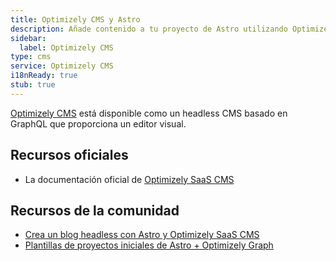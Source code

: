 ```yaml
---
title: Optimizely CMS y Astro
description: Añade contenido a tu proyecto de Astro utilizando Optimizely CMS
sidebar:
  label: Optimizely CMS
type: cms
service: Optimizely CMS
i18nReady: true
stub: true
---
```


[Optimizely CMS](https://www.optimizely.com/products/content-management/) está disponible como un headless CMS basado en GraphQL que proporciona un editor visual.

## Recursos oficiales

- La documentación oficial de [Optimizely SaaS CMS](https://docs.developers.optimizely.com/content-management-system/v1.0.0-CMS-SaaS/docs/overview-saas)

## Recursos de la comunidad

- [Crea un blog headless con Astro y Optimizely SaaS CMS](https://world.optimizely.com/blogs/jacob-pretorius/dates/2024/5/build-a-headless-blog-with-astro-and-optimizely-saas-cms/)
- [Plantillas de proyectos iniciales de Astro + Optimizely Graph](https://github.com/jacobpretorius/Opti.SaaS.Astro.Demo/)
